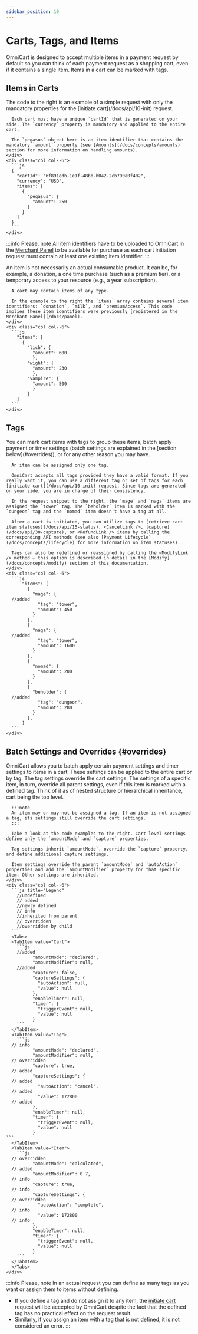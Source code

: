 ```yaml
---
sidebar_position: 10
---
```


# Carts, Tags, and Items

OmniCart is designed to accept multiple items in a payment request by default so you can think of each payment request as a shopping cart, even if it contains a single item. Items in a cart can be marked with tags.

## Items in Carts

<div class="container">
  <div class="row">
    <div class="col col--6">
      The code to the right is an example of a simple request with only the mandatory properties for the [initiate cart](/docs/api/10-init) request.
      
      Each cart must have a unique `cartId` that is generated on your side. The `currency` property is mandatory and applied to the entire cart. 
      
      The `pegasus` object here is an item identifier that contains the mandatory `amount` property (see [Amounts](/docs/concepts/amounts) section for more information on handling amounts).
    </div>
    <div class="col col--6">
      ```js
      {
        "cartId": "6f891edb-1e1f-48bb-b042-2cb790a0f402",
        "currency": "USD",
        "items": [
          {
            "pegasus": {
              "amount": 250
            }
          }
        ]
      }
      ```
    </div>
  </div>
</div>

:::info Please, note
All item identifiers have to be uploaded to OmniCart in the [Merchant Panel](/docs/panel) to be available for purchase as each cart initiation request must contain at least one existing item identifier.
:::

<div class="container">
  <div class="row">
    <div class="col col--6">
      An item is not necessarily an actual consumable product. It can be, for example, a donation, a one time purchase (such as a premium tier), or a temporary access to your resource (e.g., a year subscription).

      A cart may contain items of any type.

      In the example to the right the `items` array contains several item identifiers: `donation`, `milk`, and `premiumAccess`. This code implies these item identifiers were previously [registered in the Merchant Panel](/docs/panel).
    </div>
    <div class="col col--6">
      ```js
        "items": [
          {
            "lich": {
              "amount": 600
              },
            "wight": {
              "amount": 230
              },
            "vampire": {
              "amount": 500
              }
            }
        ]
      ```
    </div>
  </div>
</div>


## Tags

<div class="container">
  <div class="row">
    <div class="col col--6">
      You can mark cart items with tags to group these items, batch apply payment or timer settings (batch settings are explained in the [section below](#overrides)), or for any other reason you may have. 

      An item can be assigned only one tag.

      OmniCart accepts all tags provided they have a valid format. If you really want it, you can use a different tag or set of tags for each [initiate cart](/docs/api/10-init) request. Since tags are generated on your side, you are in charge of their consistency.

      In the request snippet to the right, the `mage` and `naga` items are assigned the `tower` tag. The `beholder` item is marked with the `dungeon` tag and the `nomad` item doesn't have a tag at all.
      
      After a cart is initiated, you can utilize tags to [retrieve cart item statuses](/docs/api/15-status), <CancelLink />, [capture](/docs/api/30-capture), or <RefundLink /> items by calling the corresponding API methods (see also [Payment Lifecycle](/docs/concepts/lifecycle) for more information on item statuses).
      
      Tags can also be redefined or reassigned by calling the <ModifyLink /> method — this option is described in detail in the [Modify](/docs/concepts/modify) section of this documentation.
    </div>
    <div class="col col--6">
      ```js
          "items": [
            {
              "mage": {
      //added
                "tag": "tower",
                "amount": 450
              }
            },
            {
              "naga": {
      //added
                "tag": "tower",
                "amount": 1600
              }
            },
            {
              "nomad": {
                "amount": 200
              }
            },
            {
              "beholder": {
      //added
                "tag": "dungeon",
                "amount": 280
              }
            },
          ]
      ```
    </div>
  </div>
</div>


## Batch Settings and Overrides {#overrides}

<div class="container">
  <div class="row">
    <div class="col col--6">
      OmniCart allows you to batch apply certain payment settings and timer settings to items in a cart. These settings can be applied to the entire cart or by tag. The tag settings override the cart settings. The settings of a specific item, in turn, override all parent settings, even if this item is marked with a defined tag. Think of it as of nested structure or hierarchical inheritance, cart being the top level.
      
      :::note
      An item may or may not be assigned a tag. If an item is not assigned a tag, its settings still override the cart settings.
      :::
      
      Take a look at the code examples to the right. Cart level settings define only the `amountMode` and `capture` properties.
      
      Tag settings inherit `amountMode`, override the `capture` property, and define additional capture settings.
      
      Item settings override the parent `amountMode` and `autoAction` properties and add the `amountModifier` property for that specific item. Other settings are inherited.
    </div>
    <div class="col col--6">
      ```js title="Legend"
        //undefined
        // added
        //newly defined
        // info
        //inherited from parent
        // overridden
        //overridden by child
      ```
      <Tabs>
      <TabItem value="Cart">
        ```js
        //added
              "amountMode": "declared",
              "amountModifier": null,
        //added
              "capture": false,
              "captureSettings": {
                "autoAction": null,
                "value": null
              },
              "enableTimer": null,
              "timer": {
                "triggerEvent": null,
                "value": null
              }
        ```
      </TabItem>
      <TabItem value="Tag">
        ```js
      // info
              "amountMode": "declared",
              "amountModifier": null,
      // overridden
              "capture": true,
      // added
              "captureSettings": {
      // added
                "autoAction": "cancel",
      // added
                "value": 172800
      // added
              },
              "enableTimer": null,
              "timer": {
                "triggerEvent": null,
                "value": null
              }
    ```
      </TabItem>
      <TabItem value="Item">
        ```js
      // overridden
              "amountMode": "calculated",
      // added
              "amountModifier": 0.7,
      // info
              "capture": true,
      // info
              "captureSettings": {
      // overridden
                "autoAction": "complete",
      // info
                "value": 172800
      // info
              },
              "enableTimer": null,
              "timer": {
                "triggerEvent": null,
                "value": null
              }
        ```
      </TabItem>
      </Tabs>
    </div>
  </div>
</div>

:::info Please, note
In an actual request you can define as many tags as you want or assign them to items without defining.
* If you define a tag and do not assign it to any item, the [initiate cart](/docs/api/10-init) request will be accepted by OmniCart despite the fact that the defined tag has no practical effect on the request result.
* Similarly, if you assign an item with a tag that is not defined, it is not considered an error.
:::